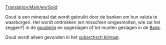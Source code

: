 [[Translation:Main/en/Gold]]{{en/-}}
{{nl/Vracht|name=Goud
|image=Gold.png
|geproduceerd=[[Main/nl/Goudmijn|Goudmijn]]
|geaccepteerd=[[Main/nl/Bank|Bank]]
}}

Goud is een mineraal dat wordt gebruikt door de banken om hun valuta te waarborgen. Het wordt onttrokken (en misschien omgesmolten, wie zal het zeggen?) in de [[Main/nl/Goudmijn|goudmijn]] en opgeslagen of tot munten geslagen in de [[Main/nl/Bank|Bank]].

Goud wordt alleen gevonden in het [[Main/en/Klimaat/Nl#Subarctisch|subarctisch klimaat]].